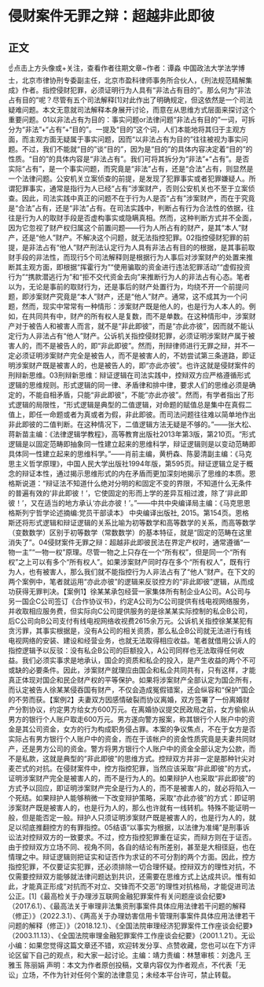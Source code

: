 # 侵财案件无罪之辩：超越非此即彼
## 正文
☝点击上方头像或+关注，查看作者往期文章~作者：谭淼 中国政法大学法学博士，北京市律协刑专委副主任，北京市盈科律师事务所合伙人，《刑法规范精解集成》作者。指控侵财犯罪，必须证明行为人具有“非法占有目的”。那么何为“非法占有目的”呢？尽管有五个司法解释[1]对此作出了明确规定，但这依然是一个司法疑难问题。本文无意就司法解释本身展开讨论，而意在从思维方式层面来探讨这个重要问题。01以非法占有为目的：事实问题or法律问题“非法占有目的”一词，可拆分为“非法”+“占有”+“目的”。一提及“目的”这个词，人们本能地将其归于主观方面，而主观方面无疑属于事实问题，因而“以非法占有为目的”往往被视为事实问题。不过，我们不能就“目的”谈“目的”，因为是“目的”的具体内容决定着“目的”的性质。“目的”的具体内容是“非法占有”。我们可将其拆分为“非法”+“占有”。是否实际“占有”，是一个事实问题，而究竟是“非法”占有，还是“合法”占有，则显然是一个法律问题。公安机关立案侦查的前提，是发现了犯罪事实或者犯罪嫌疑人。所谓犯罪事实，通常是指行为人已经“占有”涉案财产，否则公安机关也不至于立案侦查。因此，司法实践中真正的问题不在于行为人是否“占有”涉案财产，而在于究竟是“合法”占有，还是“非法”占有。在司法实践中，判断占有行为合法性的依据，往往是行为人的取财手段是否虚构事实或隐瞒真相。然而，这种判断方式并不全面，因为它忽视了财产权归属这个前置问题——行为人所占有的财产，是其“本人”财产，还是“他人”财产。不解决这个问题，就无法指控犯罪。02指控侵财犯罪的前提，是非法占有“他人”财产刑法认定行为人具有非法占有目的的根据，是其事前取财手段的非法性，而现行5个司法解释则是根据行为人事后对涉案财产的处置来推断其主观方面，即根据“挥霍行为”“使用骗取的资金进行违法犯罪活动”“虚假投资行为”“携款潜逃行为”和“拒不交代资金去向”来推断行为人的非法占有心态。笔者以为，无论是事前的取财行为，还是事后的财产处置行为，均绕不开一个前提问题，即涉案财产究竟是“本人”财产，还是“他人”财产。通常，这不成其为一个问题，然而，现实中常常有一种情形：涉案财产既是他人的，也是行为人本人的。例如，在共同共有中，财产的所有权人是复数，而不是单数。在这种情形中，涉案财产对于被告人和被害人而言，就不是“非此即彼”，而是“亦此亦彼”，因而就不能认定行为人非法占有“他人”财产。公诉机关指控侵财犯罪，必须证明涉案财产属于被害人的，而不是被告人的，即“非此即彼”。然而，刑辩律师进行无罪之辩，并不一定必须证明涉案财产完全是被告人，而不是被害人的，不妨尝试第三条道路，即证明涉案财产既是被害人的，也是被告人的，即“亦此亦彼”。也许这就是侵财案件的刑辩新思维。03刑辩新思维：辩证逻辑在司法实践中，控辩双方应严格遵循形式逻辑的思维规则。形式逻辑的同一律、矛盾律和排中律，要求人们的思维必须是确定的，不能自相矛盾，只能“非此即彼”，不能“亦此亦彼”。然而，有学者指出了形式逻辑的局限性，“形式逻辑是典型的二值逻辑，对命题的赋值总是集中在真假二值上，即任一命题或者为真或者为假，非此即彼。而司法问题往往难以简单地作出非此即彼的二值判断。在这种情况下，二值逻辑方法无疑是不够的。”——张大松、蒋新苗主编：《法律逻辑学教程》，高等教育出版社2013年第3版，第210页。“形式逻辑是以固定范畴即抽象同一性建立起来的思维科学，辩证逻辑则是以变动范畴即具体同一性建立起来的思维科学。”——肖前主编，黄枬森、陈晏清副主编：《马克思主义哲学原理》，中国人民大学出版社1994年版，第595页。辩证逻辑立足于概念的辩证本性，通过揭示思维形式的内在矛盾而更加深刻地揭示了思维的本质。恩格斯说道：“辩证法不知道什么绝对分明的和固定不变的界限，不知道什么无条件的普遍有效的‘非此即彼！’，它使固定的形而上学的差异互相过渡，除了‘非此即彼！’，又在适当的地方承认‘亦此亦彼！’。”——中共中央编译局主编：《马克思恩格斯列宁哲学论述摘编:党员干部读本》 中央编译出版社, 2015。第154页。恩格斯还将形式逻辑和辩证逻辑的关系比喻为初等数学和高等数学的关系，而高等数学（变数数学）区别于初等数学（常数数学）的基本特征，就是“固定的范畴在这里消失了”。04侵财案件无罪之辩：超越非此即彼民法在界定产权时，通常遵循“一物一主”“一物一权”原理。尽管一物之上只存在一个“所有权”，但是同一个“所有权”之上可以有多个“所有权人”。如果涉案财产同时存在多个“所有权人”，既有行为人，也有被害人，那么我们就不能指控行为人非法占有了“他人”财产。在下文的两个案例中，笔者就运用“亦此亦彼”的逻辑来反驳控方的“非此即彼”逻辑，从而成功获得无罪判决。【案例1】徐某某承包经营一家集体所有制企业A公司。A公司与另一国企C公司签订《合作协议书》，约定A公司为C公司提供有线电视网络服务，并收取相应服务费，但实际向C公司提供服务的是徐某某实际控制的私企B公司，后C公司向B公司支付有线电视网络收视费2615余万元。公诉机关指控徐某某犯有贪污罪，其事实根据是，没有A公司的相关资质，那么私企B公司就无法进行有线电视网络的安装、建设和经营业务，也就无法取得相应收益。笔者就借用公诉人的指控逻辑予以反驳：没有私企B公司的巨额投入，A公司同样也无法取得任何收益。我们必须实事求是地承认，国企的资质和私企的投入，是产生收益的两个不可或缺的必要条件。因此，涉案财产就理应由国企和私企共同共有，只有这样，才能真正体现对国企和民企财产权的平等保护。如果将涉案财产全部认定为国企所有，而认定被告人徐某某侵吞国有财产，不仅会造成冤假错案，还会纵容和“保护”国企的不劳而获。【案例2】夫妻双方因感情破裂而协议离婚，双方签署了一份离婚财产分割协议，约定男方给女方600万元。在离婚协议提交民政局之前，女方偷偷从男方的银行个人账户取走600万元。男方遂向警方报案，称其银行个人账户中的资金是其公司资金，女方的行为构成职务侵占罪。本案的争议焦点，不在于女方是否实际占有男方银行个人账户中的资金，而在于该帐户的资金性质究竟是夫妻共同财产，还是男方公司的资金。警方将男方银行个人账户中的资金全部认定为公款，而不是私款，这就是典型的“非此即彼”的思维方式。控辩双方并非一定是那种针尖对麦芒式的对抗。在侵财案件中，控方指控犯罪，当然应该采取“非此即彼”的方式，证明涉案财产完全是被害人的，而不是行为人的。如果辩护人也采取“非此即彼”的方式予以回应，即证明涉案财产完全是行为人的，而不是被害人的，就必将陷入一个死结。如果辩护人能够稍微一下改变辩护策略，采取“亦此亦彼”的方式：即证明涉案财产既是被害人的，也是行为人的，那么也许就有一线转机。特殊不能证明一般，但是能否定一般。辩护人只须证明涉案财产既是被害人的，也是行为人的，就足以彻底推翻控方的有罪指控。05结语“以事实为根据，以法律为准绳”是刑事诉讼法对控辩双方的一致要求。不过，控方指控犯罪重在证实，而辩方则在于证否。由于控辩双方立场不同、视角不同，各自的结论有所差别，甚至是大相径庭，也在情理之中。辩证逻辑则把证实和证否作为求证的不可分割的两个方面。因此，控方指控犯罪，不仅要证实犯罪，还必须排除一切合理怀疑。控辩双方的理性对抗，不仅需要控辩双方能够就法律问题达到共识，还需要在思维方式上达成共识。惟有如此，才能真正形成“对抗而不对立、交锋而不交恶”的理性对抗格局，才能促进司法公正。[1]《最高检关于办理涉互联网金融犯罪案件有关问题座谈会纪要》（2017.6.1）、《最高法关于审理非法集资刑事案件具体应用法律若干问题的解释（修正）》（2022.3.1）、《两高关于办理妨害信用卡管理刑事案件具体应用法律若干问题的解释（修正）》（2018.12.1）、《全国法院审理经济犯罪案件工作座谈会纪要》（2003.11.13）、《全国法院审理金融犯罪案件工作座谈会纪要》（2001.1.21）。无讼小编：如果您觉得这篇文章还不错，欢迎转发分享、点赞收藏，您也可以在下方评论区留下自己的观点，和大家一起讨论。主编：靖力责编：林慧审核：刘逸凡 王雅玉 陈丽娟 声明：本文为作者原创投稿，文章内容仅为作者观点，不代表「无讼」立场，不作为针对任何个案的法律意见；未经本平台许可，禁止转载。
